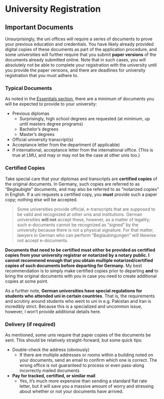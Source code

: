 # University Registration {#chapter-uni-registration}


## Important Documents

Unsurprisingly, the uni offices will require a series of documents to prove your previous education and credentials. You have likely already provided digital copies of these documents as part of the application procedure, and some universities will further require that you submit **paper versions** of the documents already submitted online. Note that in such cases, you will absolutely not be able to complete your registration with the university until you provide the paper versions, and there are deadlines for university registration that you must adhere to.

### Typical Documents

As noted in the [Essentials section](#chapter-essentials), there are a minimum of documents you will be expected to provide to your university:

- Previous diplomas
  - Surprisingly, high school degrees are requested (at minimum, up until masters degree programs)
  - Bachelor's degrees
  - Master's degrees
- Official university transcript(s)
- Acceptance letter from the department (if applicable)
- If international, acceptance letter from the international office. (This is true at LMU, and may or may not be the case at other unis too.)

### Certified Copies

Take special care that your diplomas and transcripts are **certified copies** of the original documents. In Germany, such copies are referred to as "Beglaubigte" documents, and may also be referred to as "notarized copies" in English. If a uni requests a certified copy, you **must** provide such a paper copy; nothing else will be accepted.

> Some universities provide official, e-transcripts that are *supposed* to be valid and recognized at other unis and institutions. German universities **will not** accept these, however, as a matter of legality; such e-documents cannot be recognized as "signed" by the university because there is not a physical signature. For that matter, lawyers in German who can perform "Beglaubingungen" will likewise not accept e-documents.


**Documents that need to be certified must either be provided as certified copies from your university registrar or notarized by a notary public. I cannot recommend enough that you obtain multiple notarized/certified copies of such documents before departing for Germany.** My best recommendation is to simply make certified copies prior to departing **and** to bring the original documents with you in case you need to create additional copies at some point.

As a further note, **German universities have special regulations for students who attended uni in certain countries**. That is, the requirements and scrutiny around students who went to uni in e.g. Pakistan and Iran is incredibly strict. Because this is a specialized and uncommon issue, however, I won't provide additional details here.

### Delivery (if required)

As mentioned, some unis require that paper copies of the documents be sent. This should be relatively straight-forward, but some quick tips:

- Double-check the address (obviously)
  - If there are multiple addresses or rooms within a building noted on your documents, send an email to confirm which one is correct. The wrong office is not guaranteed to process or even pass-along incorrectly mailed documents
- **Pay for tracked, certified, or similar mail**
  - Yes, it's much more expensive than sending a standard flat rate letter, but it will save you a massive amount of worry and stressing about whether or not your documents have arrived.
